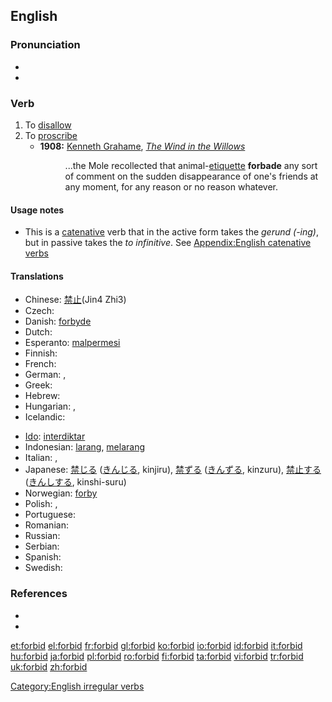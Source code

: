 ==English==

===Pronunciation===
* {{IPA|/fɝ'bɪd/}}
* {{audio|en-us-forbid.ogg|Audio (US)}}

===Verb===
{{en-verb|forbids|forbidding|'''[[forbade]]''' ''or'' '''[[forbad]]'''|forbidden}}

# To [[disallow]]
# To [[proscribe]]
#* '''1908:''' [[w:Kenneth Grahame|Kenneth Grahame]], ''[[w:The Wind in the Willows|The Wind in the Willows]]''
#*: ...the Mole recollected that animal-[[etiquette]] '''forbade''' any sort of comment on the sudden disappearance of one's friends at any moment, for any reason or no reason whatever.

====Usage notes====
* This is a [[catenative]] verb that in the active form takes the ''gerund (-ing)'', but in passive takes the ''to infinitive''. See [[Appendix:English catenative verbs]]

====Translations====
{{trans-top|to disallow}}
* Chinese: [[禁止]](Jin4 Zhi3)
* Czech: {{t-|cs|zakázat}}
* Danish: [[forbyde]]
* Dutch: {{t+|nl|verbieden}}
* Esperanto: [[malpermesi]]
* Finnish: {{t+|fi|kieltää}}
* French: {{t+|fr|interdire}}
* German: {{t+|de|verbieten}}, {{t-|de|untersagen}}
* Greek: {{t+|el|απαγορεύω|sc=Grek}}
* Hebrew: {{t-|he|אסר|sc=Hebr}}
* Hungarian: {{t+|hu|tilt}}, {{t+|hu|megtilt}}
* Icelandic: {{t+|is|banna}}
{{trans-mid}}
* [[Ido]]: [[interdiktar]]
* Indonesian: [[larang]], [[larang|melarang]]
* Italian: {{t+|it|proibire}}, {{t+|it|vietare}}
* Japanese: [[禁じる]] ([[きんじる]], kinjiru), [[禁ずる]] ([[きんずる]], kinzuru), [[禁止]]する ([[きんし]]する, kinshi-suru)
* Norwegian: [[forby]]
* Polish: {{t-|pl|zakazywać}}, {{t+|pl|zabraniać}}
* Portuguese: {{t+|pt|proibir}}
* Romanian: {{t+|ro|interzice}}
* Russian: {{t+|ru|запретить|sc=Cyrl}}
* Serbian: {{t-|sr|zabraniti}}
* Spanish: {{t-|es|prohibir|tr=prohíbo}}
* Swedish: {{t+|sv|förbjuda}}
{{trans-bottom}}

===References===
* {{R:Century 1911}}
* {{R:Webster 1913}}

[[Category:English irregular verbs]]

[[et:forbid]]
[[el:forbid]]
[[fr:forbid]]
[[gl:forbid]]
[[ko:forbid]]
[[io:forbid]]
[[id:forbid]]
[[it:forbid]]
[[hu:forbid]]
[[ja:forbid]]
[[pl:forbid]]
[[ro:forbid]]
[[fi:forbid]]
[[ta:forbid]]
[[vi:forbid]]
[[tr:forbid]]
[[uk:forbid]]
[[zh:forbid]]
